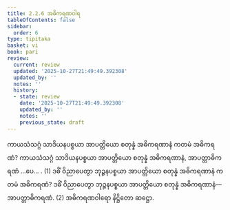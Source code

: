 ```yaml
---
title: 2.2.6 အဓိကရဏဝါရ
tableOfContents: false
sidebar:
  order: 6
type: tipitaka
basket: vi
book: pari
review:
  current: review
  updated: '2025-10-27T21:49:49.392308'
  updated_by: ''
  notes: ''
  history:
  - state: review
    date: '2025-10-27T21:49:49.392308'
    updated_by: ''
    notes: ''
    previous_state: draft
---
```



<ReviewStatus review={frontmatter.review} showDetails={true} />

<HypothesisAnnotation frontmatter={frontmatter} />

<DynamicBreadcrumb />

<Division number="254" book="pari" e="ch" v="5" p="154">

<Paragraph number="1064" book="pari">
ကာယသံသဂ္ဂံ သာဒိယနပစ္စယာ အာပတ္တိယော စတုန္နံ အဓိကရဏာနံ ကတမံ အဓိကရဏံ? ကာယသံသဂ္ဂံ သာဒိယနပစ္စယာ အာပတ္တိယော စတုန္နံ အဓိကရဏာနံ, အာပတ္တာဓိကရဏံ …ပေ… . (1)
</Paragraph>

<Paragraph number="1065" book="pari">
ဒဓိံ ဝိညာပေတွာ ဘုဉ္ဇနပစ္စယာ အာပတ္တိယော စတုန္နံ အဓိကရဏာနံ ကတမံ အဓိကရဏံ? ဒဓိံ ဝိညာပေတွာ ဘုဉ္ဇနပစ္စယာ အာပတ္တိယော စတုန္နံ အဓိကရဏာနံ—  အာပတ္တာဓိကရဏံ. (2)

</Paragraph>
</Division>

<Paragraph number="1066" type="center" book="pari">
အဓိကရဏဝါရော နိဋ္ဌိတော ဆဋ္ဌော.
</Paragraph>